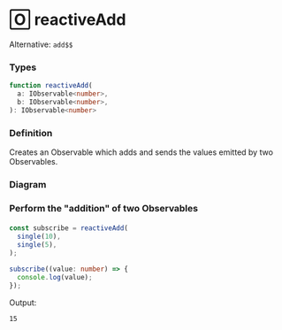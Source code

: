 # 🄾 reactiveAdd

Alternative: `add$$`

### Types

```ts
function reactiveAdd(
  a: IObservable<number>,
  b: IObservable<number>,
): IObservable<number>
```

### Definition

Creates an Observable which adds and sends the values emitted by two Observables.

### Diagram

[//]: # (TODO)

### Perform the "addition" of two Observables

####

```ts
const subscribe = reactiveAdd(
  single(10),
  single(5),
);

subscribe((value: number) => {
  console.log(value);
});
```

Output:

```text
15
```
